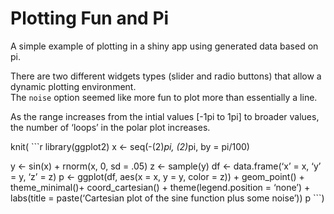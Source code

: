 # Plotting Fun and Pi
A simple example of plotting in a shiny app using generated data based on pi.

There are two different widgets types (slider and radio buttons) that allow a dynamic plotting environment.  
The `noise` option seemed like more fun to plot more than essentially a line.  

As the range increases from the intial values [-1pi to 1pi] to broader values, the number of 'loops' in the
polar plot increases.

knit(
```r
library(ggplot2)
x <- seq(-(2)*pi, (2)*pi, by = pi/100)

y <- sin(x) + rnorm(x, 0, sd = .05)
z <- sample(y)
df <- data.frame('x' = x, 'y' = y, 'z' = z)
p <- ggplot(df, aes(x = x, y = y, color = z)) +
                        geom_point() +
                        theme_minimal()+
                        coord_cartesian() +
                        theme(legend.position = 'none') +
                        labs(title = paste('Cartesian plot of the sine function plus some noise'))
p
```)
